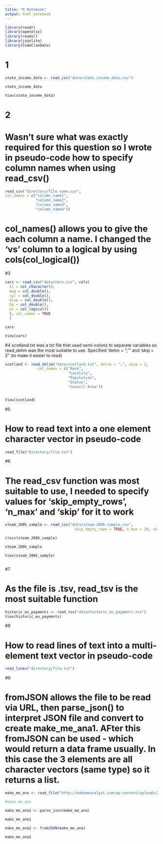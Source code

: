 ```yaml
---
title: "R Notebook"
output: html_notebook
---
```


```r
library(readr)
library(openxlsx)
library(readxl)
library(jsonlite)
library(CodeClanData)
```

# 1

```r
state_income_data <- read_csv("data/state_income_data.csv")

state_income_data

View(state_income_data)
```

# 2

# Wasn't sure what was exactly required for this question so I wrote in pseudo-code how to specify column names when using read_csv()

```r
read_csv("directory/file name.csv",
col_names = c("column_name1",
              "column_name2",
              "column_name3",
              "column_name4"))
```

# col_names() allows you to give the each column a name. I changed the 'vs' column to a logical by using cols(col_logical())

#3

```r

cars <- read_csv("data/cars.csv", cols(
  X1 = col_character(),
  mpg = col_double(),
  cyl = col_double(),
  disp = col_double(),
  hp = col_double(),
  vs = col_logical()
  ), col_names = TRUE
  )

cars

View(cars)
```


#4 scotland.txt was a txt file that used semi-colons to separate variables so read_delim was the most suitable to use. Specified 'delim = ";"' and 'skip = 2" (to make it easier to read)

```r

scotland <- read_delim("data/scotland.txt", delim = ";", skip = 2,
               col_names = c("Rank",
                             "Locality",
                             "Population",
                             "Status",
                             "Council Area"))


View(scotland)

```

#5 

# How to read text into a one element character vector in pseudo-code

```r

read_file("directory/file.txt")

```

#6 

# The read_csv function was most suitable to use, I needed to specify values for 'skip_empty_rows', 'n_max' and 'skip' for it to work 

```r

steam_200k_sample <- read_csv("data/steam-200k-sample.csv",
                                skip_empty_rows = TRUE, n_max = 10, skip = 4)

class(steam_200k_sample)

steam_200k_sample

View(steam_200k_sample)



```

#7 

# As the file is .tsv, read_tsv is the most suitable function

```r
historic_eu_payments <- read_tsv("data/historic_eu_payments.tsv")
View(historic_eu_payments)
```

#8

# How to read lines of text into a multi-element text vector in pseudo-code

```r
read_lines("directory/file.txt")
```


#9

# fromJSON allows the file to be read via URL, then parse_json() to interpret JSON file and convert to create make_me_ana1.  AFter this fromJSON can be used - which would return a data frame usually. In this case the 3 elements are all character vectors (same type) so it returns a list. 

```r
make_me_ana <- read_file("http://makemeanalyst.com/wp-content/uploads/2017/06/sample_json.txt")

#make_me_ana

make_me_ana1 <- parse_json(make_me_ana)

make_me_ana1

make_me_ana2 <- fromJSON(make_me_ana)

make_me_ana2



```









































































